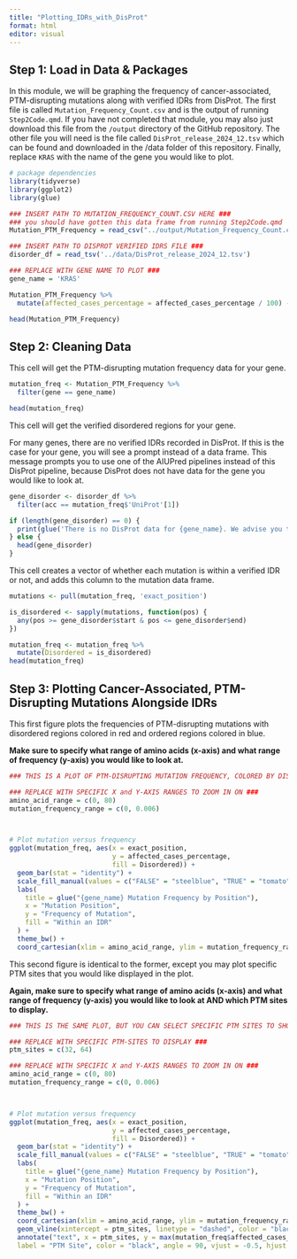 ```yaml
---
title: "Plotting_IDRs_with_DisProt"
format: html
editor: visual
---
```


## Step 1: Load in Data & Packages

In this module, we will be graphing the frequency of cancer-associated, PTM-disrupting mutations along with verified IDRs from DisProt. The first file is called `Mutation_Frequency_Count.csv` and is the output of running `Step2Code.qmd`. If you have not completed that module, you may also just download this file from the `/output` directory of the GitHub repository. The other file you will need is the file called `DisProt_release_2024_12.tsv` which can be found and downloaded in the /data folder of this repository. Finally, replace `KRAS` with the name of the gene you would like to plot.

```r
# package dependencies
library(tidyverse)
library(ggplot2)
library(glue)

### INSERT PATH TO MUTATION_FREQUENCY_COUNT.CSV HERE ###
### you should have gotten this data frame from running Step2Code.qmd  or from the /output directory ###
Mutation_PTM_Frequency = read_csv("../output/Mutation_Frequency_Count.csv")

### INSERT PATH TO DISPROT VERIFIED IDRS FILE ###
disorder_df = read_tsv('../data/DisProt_release_2024_12.tsv')

### REPLACE WITH GENE NAME TO PLOT ###
gene_name = 'KRAS'

Mutation_PTM_Frequency %>%
  mutate(affected_cases_percentage = affected_cases_percentage / 100) -> Mutation_PTM_Frequency

head(Mutation_PTM_Frequency)
```

## Step 2: Cleaning Data

This cell will get the PTM-disrupting mutation frequency data for your gene.

```r
mutation_freq <- Mutation_PTM_Frequency %>%
  filter(gene == gene_name)

head(mutation_freq)
```

This cell will get the verified disordered regions for your gene.

For many genes, there are no verified IDRs recorded in DisProt. If this is the case for your gene, you will see a prompt instead of a data frame. This message prompts you to use one of the AIUPred pipelines instead of this DisProt pipeline, because DisProt does not have data for the gene you would like to look at.

```r
gene_disorder <- disorder_df %>%
  filter(acc == mutation_freq$'UniProt'[1])

if (length(gene_disorder) == 0) {
  print(glue('There is no DisProt data for {gene_name}. We advise you to use one of the predictive AIUPred pipelines instead of this one.'))
} else {
  head(gene_disorder)
}
```

This cell creates a vector of whether each mutation is within a verified IDR or not, and adds this column to the mutation data frame.

```r
mutations <- pull(mutation_freq, 'exact_position')

is_disordered <- sapply(mutations, function(pos) {
  any(pos >= gene_disorder$start & pos <= gene_disorder$end)
})

mutation_freq <- mutation_freq %>%
  mutate(Disordered = is_disordered)
head(mutation_freq)
```

## Step 3: Plotting Cancer-Associated, PTM-Disrupting Mutations Alongside IDRs

This first figure plots the frequencies of PTM-disrupting mutations with disordered regions colored in red and ordered regions colored in blue.

**Make sure to specify what range of amino acids (x-axis) and what range of frequency (y-axis) you would like to look at.**

```r
### THIS IS A PLOT OF PTM-DISRUPTING MUTATION FREQUENCY, COLORED BY DISORDER DATA FROM DISPROT ###

### REPLACE WITH SPECIFIC X and Y-AXIS RANGES TO ZOOM IN ON ###
amino_acid_range = c(0, 80)
mutation_frequency_range = c(0, 0.006)



# Plot mutation versus frequency
ggplot(mutation_freq, aes(x = exact_position, 
                          y = affected_cases_percentage, 
                          fill = Disordered)) +
  geom_bar(stat = "identity") +
  scale_fill_manual(values = c("FALSE" = "steelblue", "TRUE" = "tomato")) +
  labs(
    title = glue("{gene_name} Mutation Frequency by Position"),
    x = "Mutation Position",
    y = "Frequency of Mutation", 
    fill = "Within an IDR"
  ) +
  theme_bw() +  
  coord_cartesian(xlim = amino_acid_range, ylim = mutation_frequency_range)
```

This second figure is identical to the former, except you may plot specific PTM sites that you would like displayed in the plot.

**Again, make sure to specify what range of amino acids (x-axis) and what range of frequency (y-axis) you would like to look at AND which PTM sites to display.**

```r
### THIS IS THE SAME PLOT, BUT YOU CAN SELECT SPECIFIC PTM SITES TO SHOW ###

### REPLACE WITH SPECIFIC PTM-SITES TO DISPLAY ###
ptm_sites = c(32, 64)

### REPLACE WITH SPECIFIC X and Y-AXIS RANGES TO ZOOM IN ON ###
amino_acid_range = c(0, 80)
mutation_frequency_range = c(0, 0.006)



# Plot mutation versus frequency
ggplot(mutation_freq, aes(x = exact_position, 
                          y = affected_cases_percentage, 
                          fill = Disordered)) +
  geom_bar(stat = "identity") +
  scale_fill_manual(values = c("FALSE" = "steelblue", "TRUE" = "tomato")) +
  labs(
    title = glue("{gene_name} Mutation Frequency by Position"),
    x = "Mutation Position",
    y = "Frequency of Mutation", 
    fill = "Within an IDR"
  ) +
  theme_bw() +
  coord_cartesian(xlim = amino_acid_range, ylim = mutation_frequency_range) +
  geom_vline(xintercept = ptm_sites, linetype = "dashed", color = "black", size = 0.5) +
  annotate("text", x = ptm_sites, y = max(mutation_freq$affected_cases_percentage) * 0.9,
  label = "PTM Site", color = "black", angle = 90, vjust = -0.5, hjust = 1, size = 3)
```
